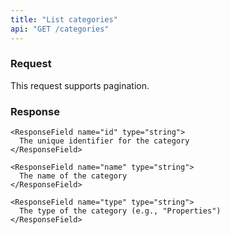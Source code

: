 ```yaml
---
title: "List categories"
api: "GET /categories"
---
```


### Request

This request supports pagination.

### Response

<ResponseField name="categories" type="array">
  <Expandable>

    <ResponseField name="id" type="string">
      The unique identifier for the category
    </ResponseField>

    <ResponseField name="name" type="string">
      The name of the category
    </ResponseField>

    <ResponseField name="type" type="string">
      The type of the category (e.g., "Properties")
    </ResponseField>

  </Expandable>
</ResponseField>
